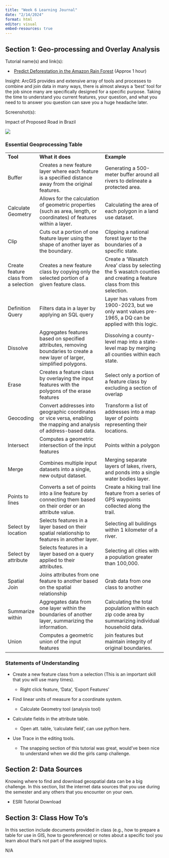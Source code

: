 ```yaml
---
title: "Week 6 Learning Journal"
date: "2/14/2024"
format: html
editor: visual
embed-resources: true
---
```


## Section 1: Geo-processing and Overlay Analysis

Tutorial name(s) and link(s):

-    [Predict Deforestation in the Amazon Rain Forest](https://learn.arcgis.com/en/projects/predict-deforestation-in-the-amazon-rain-forest/#finish-and-print-the-map) (Approx 1 hour)

Insight: ArcGIS provides and extensive array of tools and processes to combine and join data in many ways, there is almost always a 'best' tool for the job since many are specifically designed for a specific purpose. Taking the time to understand you current features, your question, and what you need to to answer you question can save you a huge headache later.

Screenshot(s):

Impact of Proposed Road in Brazil

![](images/Brazil.png)

### Essential Geoprocessing Table

|                                       |                                                                                                                              |                                                                                                                     |
|---------------------------------------|------------------------------------------------------------------------------------------------------------------------------|---------------------------------------------------------------------------------------------------------------------|
| **Tool**                              | **What it does**                                                                                                             | **Example**                                                                                                         |
| Buffer                                | Creates a new feature layer where each feature is a specified distance away from the original features.                      | Generating a 500-meter buffer around all rivers to delineate a protected area.                                      |
| Calculate Geometry                    | Allows for the calculation of geometric properties (such as area, length, or coordinates) of features within a layer.        | Calculating the area of each polygon in a land use dataset.                                                         |
| Clip                                  | Cuts out a portion of one feature layer using the shape of another layer as the boundary.                                    | Clipping a national forest layer to the boundaries of a specific state.                                             |
| Create feature class from a selection | Creates a new feature class by copying only the selected portion of a given feature class.                                   | Create a 'Wasatch Area' class by selecting the 5 wasatch counties and creating a feature class from this selection. |
| Definition Query                      | Filters data in a layer by applying an SQL query                                                                             | Layer has values from 1900-2023, but we only want values pre-1965, a DQ can be applied with this logic.             |
| Dissolve                              | Aggregates features based on specified attributes, removing boundaries to create a new layer of larger, simplified polygons. | Dissolving a county-level map into a state-level map by merging all counties within each state.                     |
| Erase                                 | Creates a feature class by overlaying the input features with the polygons of the erase features                             | Select only a portion of a feature class by excluding a section of overlap                                          |
| Geocoding                             | Convert addresses into geographic coordinates or vice versa, enabling the mapping and analysis of address-based data.        | Transform a list of addresses into a map layer of points representing their locations.                              |
| Intersect                             | Computes a geometric intersection of the input features                                                                      | Points within a polygon                                                                                             |
| Merge                                 | Combines multiple input datasets into a single, new output dataset.                                                          | Merging separate layers of lakes, rivers, and ponds into a single water bodies layer.                               |
| Points to lines                       | Converts a set of points into a line feature by connecting them based on their order or an attribute value.                  | Create a hiking trail line feature from a series of GPS waypoints collected along the trail.                        |
| Select by location                    | Selects features in a layer based on their spatial relationship to features in another layer.                                | Selecting all buildings within 1 kilometer of a river.                                                              |
| Select by attribute                   | Selects features in a layer based on a query applied to their attributes.                                                    | Selecting all cities with a population greater than 100,000.                                                        |
| Spatial Join                          | Joins attributes from one feature to another based on the spatial relationship                                               | Grab data from one class to another                                                                                 |
| Summarize within                      | Aggregates data from one layer within the boundaries of another layer, summarizing the information.                          | Calculating the total population within each zip code area by summarizing individual household data.                |
| Union                                 | Computes a geometric union of the input features                                                                             | join features but maintain integrity of original boundaries.                                                        |

### Statements of Understanding

-   Create a new feature class from a selection (This is an important skill that you will use many times).

    -   Right click feature, 'Data', 'Export Features'

-   Find linear units of measure for a coordinate system.

    -   Calculate Geometry tool (analysis tool)

-   Calculate fields in the attribute table.

    -   Open att. table, 'calculate field', can use python here.

-   Use Trace in the editing tools.

    -   The snapping section of this tutorial was great, would've been nice to understand when we did the girls camp challenge.

## Section 2: Data Sources

Knowing where to find and download geospatial data can be a big challenge. In this section, list the internet data sources that you use during the semester and any others that you encounter on your own.

-   ESRI Tutorial Download

## Section 3: Class How To's

In this section include documents provided in class (e.g., how to prepare a table for use in GIS, how to georeference) or notes about a specific tool you learn about that's not part of the assigned topics.

N/A
